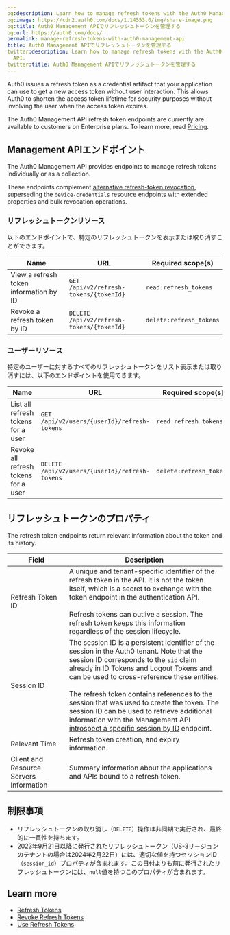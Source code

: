 ```yaml
---
og:description: Learn how to manage refresh tokens with the Auth0 Management API.
og:image: https://cdn2.auth0.com/docs/1.14553.0/img/share-image.png
og:title: Auth0 Management APIでリフレッシュトークンを管理する
og:url: https://auth0.com/docs/
permalink: manage-refresh-tokens-with-auth0-management-api
title: Auth0 Management APIでリフレッシュトークンを管理する
twitter:description: Learn how to manage refresh tokens with the Auth0 Management
  API.
twitter:title: Auth0 Management APIでリフレッシュトークンを管理する
---
```


Auth0 issues a <Tooltip tip="Refresh Token: Token used to obtain a renewed Access Token without forcing users to log in again." cta="View Glossary" href="/docs/glossary?term=refresh+token">refresh token</Tooltip> as a credential artifact that your application can use to get a new <Tooltip tip="Refresh Token: Token used to obtain a renewed Access Token without forcing users to log in again." cta="View Glossary" href="/docs/glossary?term=access+token">access token</Tooltip> without user interaction. This allows Auth0 to shorten the access token lifetime for security purposes without involving the user when the access token expires.

<Callout icon="file-lines" color="#0EA5E9" iconType="regular">

The Auth0 Management API refresh token endpoints are currently are available to customers on Enterprise plans. To learn more, read [Pricing](https://auth0.com/pricing).

</Callout>

## Management APIエンドポイント

The Auth0 <Tooltip tip="Management API: A product to allow customers to perform administrative tasks." cta="View Glossary" href="/docs/glossary?term=Management+API">Management API</Tooltip> provides endpoints to manage refresh tokens individually or as a collection.

These endpoints complement [alternative refresh-token revocation](/docs/secure/tokens/refresh-tokens/revoke-refresh-tokens), superseding the `device-credentials` resource endpoints with extended properties and bulk revocation operations.

### リフレッシュトークンリソース

以下のエンドポイントで、特定のリフレッシュトークンを表示または取り消すことができます。

<table class="table"><thead>
<tr>
<th><strong>Name</strong></th>
<th><strong>URL</strong></th>
<th><strong>Required scope(s)</strong></th>
</tr>
</thead>
<tbody>
<tr>
<td>View a refresh token information by ID</td>
<td><code>GET /api/v2/refresh-tokens/{tokenId}</code></td>
<td><code>read:refresh_tokens</code></td>
</tr>
<tr>
<td>Revoke a refresh token by ID</td>
<td><code>DELETE /api/v2/refresh-tokens/{tokenId}</code></td>
<td><code>delete:refresh_tokens</code></td>
</tr>
</tbody>
</table>

### ユーザーリソース

特定のユーザーに対するすべてのリフレッシュトークンをリスト表示または取り消すには、以下のエンドポイントを使用できます。

<table class="table"><thead>
<tr>
<th><strong>Name</strong></th>
<th><strong>URL</strong></th>
<th><strong>Required scope(s)</strong></th>
</tr>
</thead>
<tbody>
<tr>
<td>List all refresh tokens for a user</td>
<td><code>GET /api/v2/users/{userId}/refresh-tokens</code></td>
<td><code>read:refresh_tokens</code></td>
</tr>
<tr>
<td>Revoke all refresh tokens for a user</td>
<td><code>DELETE /api/v2/users/{userId}/refresh-tokens</code></td>
<td><code>delete:refresh_tokens</code></td>
</tr>
</tbody>
</table>

## リフレッシュトークンのプロパティ

The refresh <Tooltip tip="Token Endpoint: Endpoint on the Authorization Server that is used to programmatically request tokens." cta="View Glossary" href="/docs/glossary?term=token+endpoints">token endpoints</Tooltip> return relevant information about the token and its history.

<table class="table"><thead>
<tr>
<th><strong>Field</strong></th>
<th><strong>Description</strong></th>
</tr>
</thead>
<tbody>
<tr>
<td>Refresh Token ID</td>
<td>A unique and tenant-specific identifier of the refresh token in the API. It is not the token itself, which is a secret to exchange with the token endpoint in the authentication API.<br/><br/>Refresh tokens can outlive a session. The refresh token keeps this information regardless of the session lifecycle.</td>
</tr>
<tr>
<td>Session ID</td>
<td>The session ID is a persistent identifier of the session in the Auth0 tenant. Note that the session ID corresponds to the <code>sid</code> claim already in ID Tokens and Logout Tokens and can be used to cross-reference these entities.<br/><br/>The refresh token contains references to the session that was used to create the token. The session ID can be used to retrieve additional information with the Management API <a href="/docs/manage-users/sessions/manage-user-sessions-with-auth0-management-api">introspect a specific session by ID</a> endpoint.</td>
</tr>
<tr>
<td>Relevant Time</td>
<td>Refresh token creation, and expiry information.</td>
</tr>
<tr>
<td>Client and Resource Servers Information</td>
<td>Summary information about the applications and APIs bound to a refresh token.</td>
</tr>
</tbody>
</table>

## 制限事項

* リフレッシュトークンの取り消し（`DELETE`）操作は非同期で実行され、最終的に一貫性を持ちます。
* 2023年9月21日以降に発行されたリフレッシュトークン（US-3リ－ジョンのテナントの場合は2024年2月22日）には、適切な値を持つセッションID（`session_id`）プロパティが含まれます。この日付よりも前に発行されたリフレッシュトークンには、`null`値を持つこのプロパティが含まれます。

## Learn more

* [Refresh Tokens](/docs/secure/tokens/refresh-tokens)
* [Revoke Refresh Tokens](/docs/secure/tokens/refresh-tokens/revoke-refresh-tokens)
* [Use Refresh Tokens](/docs/secure/tokens/refresh-tokens/use-refresh-tokens)